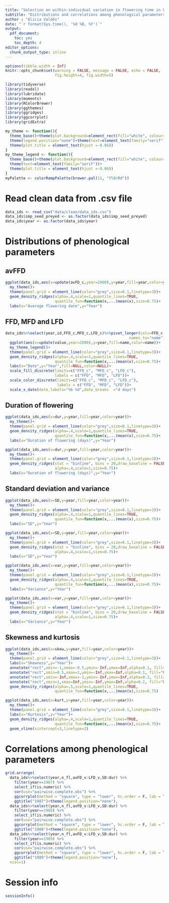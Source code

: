 ```yaml
---
title: "Selection on within-individual variation in flowering time in Lathyrus vernus"
subtitle: "Distributions and correlations among phenological parameters"
author : "Alicia Valdés"
date: "`r format(Sys.time(), '%d %B, %Y')`"
output:
  pdf_document:
    toc: yes
    toc_depth: 4
editor_options:
  chunk_output_type: inline
---
```


```r
options(tibble.width = Inf)
knitr::opts_chunk$set(warning = FALSE, message = FALSE, echo = FALSE,
                      fig.height=4, fig.width=5)
```

```r
library(tidyverse)
library(readxl)
library(lubridate)
library(moments)
library(RColorBrewer)
library(ggthemes)
library(ggridges)
library(ggcorrplot)
library(gridExtra)
```

```r
my_theme <- function(){
  theme_base()+theme(plot.background=element_rect(fill="white", colour=NA))+
  theme(legend.position="none")+theme(text=element_text(family="serif"))+
  theme(plot.title = element_text(hjust =-0.06))
}
my_theme_legend <- function(){
  theme_base()+theme(plot.background=element_rect(fill="white", colour=NA))+
  theme(text=element_text(family="serif"))+
  theme(plot.title = element_text(hjust =-0.06))
}
myPalette <- colorRampPalette(brewer.pal(11, "YlOrRd"))
```

# Read clean data from .csv file

```r
data_ids <- read_csv("data/clean/data_ids.csv")
data_ids$imp_seed_preyed <- as.factor(data_ids$imp_seed_preyed)
data_ids$year <- as.factor(data_ids$year)
```

# Distributions of phenological parameters

## avFFD

```r
ggplot(data_ids,aes(x=update(avFD_c,year=2000),y=year,fill=year,color=year))+
  my_theme()+
  theme(panel.grid = element_line(color="grey",size=0.1,linetype=3))+
  geom_density_ridges(alpha=.4,scale=1,quantile_lines=TRUE,
                      quantile_fun=function(x,...)mean(x),size=0.75)+
  labs(x="Average flowering date",y="Year")
```

## FFD, MFD and LFD

```r
data_ids%>%select(year,id,FFD_c,MFD_c,LFD_c)%>%pivot_longer(cols=FFD_c:LFD_c,
                                                       names_to="name")%>%
  ggplot(aes(x=update(value,year=2000),y=year,fill=name,color=name))+
  my_theme_legend()+
  theme(panel.grid = element_line(color="grey",size=0.1,linetype=3))+
  geom_density_ridges(alpha=.4,scale=1,quantile_lines=TRUE,
                      quantile_fun=function(x,...)mean(x),size=0.75)+
  labs(x="Date",y="Year",fill=NULL,color=NULL)+
  scale_fill_discrete(limits=c("FFD_c", "MFD_c", "LFD_c"), 
                      labels = c("FFD", "MFD", "LFD"))+
  scale_color_discrete(limits=c("FFD_c", "MFD_c", "LFD_c"), 
                       labels = c("FFD", "MFD", "LFD"))+
  scale_x_date(date_labels="%b %d",date_breaks  ="4 days")
```

## Duration of flowering

```r
ggplot(data_ids,aes(x=dur,y=year,fill=year,color=year))+
  my_theme()+
  theme(panel.grid = element_line(color="grey",size=0.1,linetype=3))+
  geom_density_ridges(alpha=.4,scale=1,quantile_lines=TRUE,
                      quantile_fun=function(x,...)mean(x),size=0.75)+
  labs(x="Duration of flowering (days)",y="Year")
```

```r
ggplot(data_ids,aes(x=dur,y=year,fill=year,color=year))+
  my_theme()+
  theme(panel.grid = element_line(color="grey",size=0.1,linetype=3))+
  geom_density_ridges(stat = "binline", bins = 20,draw_baseline = FALSE,
                      alpha=.4,scale=1,size=0.75)+
  labs(x="Duration of flowering (days)",y="Year")
```

## Standard deviation and variance

```r
ggplot(data_ids,aes(x=SD,y=year,fill=year,color=year))+
  my_theme()+
  theme(panel.grid = element_line(color="grey",size=0.1,linetype=3))+
  geom_density_ridges(alpha=.4,scale=1,quantile_lines=TRUE,
                      quantile_fun=function(x,...)mean(x),size=0.75)+
  labs(x="SD",y="Year")
```

```r
ggplot(data_ids,aes(x=SD,y=year,fill=year,color=year))+
  my_theme()+
  theme(panel.grid = element_line(color="grey",size=0.1,linetype=3))+
  geom_density_ridges(stat = "binline", bins = 20,draw_baseline = FALSE,
                      alpha=.4,scale=1,size=0.75)+
  labs(x="SD",y="Year")
```

```r
ggplot(data_ids,aes(x=var,y=year,fill=year,color=year))+
  my_theme()+
  theme(panel.grid = element_line(color="grey",size=0.1,linetype=3))+
  geom_density_ridges(alpha=.4,scale=1,quantile_lines=TRUE,
                      quantile_fun=function(x,...)mean(x),size=0.75)+
  labs(x="Variance",y="Year")
```

```r
ggplot(data_ids,aes(x=var,y=year,fill=year,color=year))+
  my_theme()+
  theme(panel.grid = element_line(color="grey",size=0.1,linetype=3))+
  geom_density_ridges(stat = "binline", bins = 20,draw_baseline = FALSE,
                      alpha=.4,scale=1,size=0.75)+
  labs(x="Variance",y="Year")
```

## Skewness and kurtosis

```r
ggplot(data_ids,aes(x=skew,y=year,fill=year,color=year))+
  my_theme()+
  theme(panel.grid = element_line(color="grey",size=0.1,linetype=3))+
  labs(x="Skewness",y="Year")+
  annotate("rect",xmin=-1,xmax=-0.5,ymin=-Inf,ymax=Inf,alpha=0.1, fill="black")+
  annotate("rect",xmin=0.5,xmax=1,ymin=-Inf,ymax=Inf,alpha=0.1, fill="black")+
  annotate("rect",xmin=-Inf,xmax=-1,ymin=-Inf,ymax=Inf,alpha=0.2, fill="black")+
  annotate("rect",xmin=1,xmax=Inf,ymin=-Inf,ymax=Inf,alpha=0.2, fill="black")+
  geom_density_ridges(alpha=.5,scale=1,quantile_lines=TRUE,
                      quantile_fun=function(x,...)mean(x),size=0.75)
```

```r
ggplot(data_ids,aes(x=kurt,y=year,fill=year,color=year))+
  my_theme()+
  theme(panel.grid = element_line(color="grey",size=0.1,linetype=3))+
  labs(x="Kurtosis",y="Year")+
  geom_density_ridges(alpha=.4,scale=1,quantile_lines=TRUE,
                      quantile_fun=function(x,...)mean(x),size=0.75)+
  geom_vline(xintercept=3,linetype=2)
```

# Correlations among phenological parameters

```r
grid.arrange(
  data_ids%>%select(year,n_fl,avFD_v:LFD_v,SD:dur) %>%
    filter(year==1987) %>%
    select_if(is.numeric) %>% 
    cor(use="pairwise.complete.obs") %>%
    ggcorrplot(method = "square", type = "lower", hc.order = F, lab = T)+
    ggtitle("1987")+theme(legend.position="none"),
  data_ids%>%select(year,n_fl,avFD_v:LFD_v,SD:dur) %>%
    filter(year==1988) %>%
    select_if(is.numeric) %>% 
    cor(use="pairwise.complete.obs") %>%
    ggcorrplot(method = "square", type = "lower", hc.order = F, lab = T)+
    ggtitle("1988")+theme(legend.position="none"),
  data_ids%>%select(year,n_fl,avFD_v:LFD_v,SD:dur) %>%
    filter(year==1989) %>%
    select_if(is.numeric) %>% 
    cor(use="pairwise.complete.obs") %>%
    ggcorrplot(method = "square", type = "lower", hc.order = F, lab = T)+
    ggtitle("1989")+theme(legend.position="none"),
  ncol=1)
```

# Session info

```r
sessionInfo()
```

